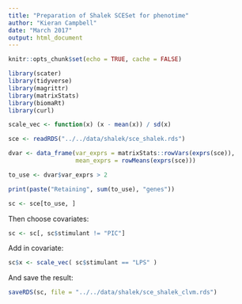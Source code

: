 ```yaml
---
title: "Preparation of Shalek SCESet for phenotime"
author: "Kieran Campbell"
date: "March 2017"
output: html_document
---
```


```r
knitr::opts_chunk$set(echo = TRUE, cache = FALSE)

library(scater)
library(tidyverse)
library(magrittr)
library(matrixStats)
library(biomaRt)
library(curl)

scale_vec <- function(x) (x - mean(x)) / sd(x)
```


```r
sce <- readRDS("../../data/shalek/sce_shalek.rds")

dvar <- data_frame(var_exprs = matrixStats::rowVars(exprs(sce)),
                   mean_exprs = rowMeans(exprs(sce)))
```


```r
to_use <- dvar$var_exprs > 2

print(paste("Retaining", sum(to_use), "genes"))

sc <- sce[to_use, ]
```

Then choose covariates:

```r
sc <- sc[, sc$stimulant != "PIC"]
```

Add in covariate:

```r
sc$x <- scale_vec( sc$stimulant == "LPS" )
```

And save the result:

```r
saveRDS(sc, file = "../../data/shalek/sce_shalek_clvm.rds")
```